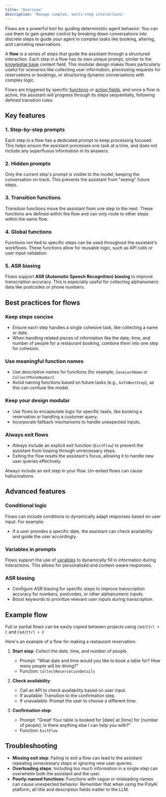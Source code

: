 ```yaml
---
title: 'Overview'
description: 'Manage complex, multi-step interactions'
---
```


Flows are a powerful tool for guiding deterministic agent behavior. You can use them to gain greater control by breaking down conversations into discrete steps to guide your
agent in complex tasks like booking, altering, and canceling reservations.

A **flow** is a series of steps that guide the assistant through a structured interaction. Each step in a flow has its own unique prompt, similar
to the [knowledge base](/knowledge-base/introduction) content field. This modular design makes flows particularly useful for scenarios like
collecting user information, processing requests for reservations or bookings, or structuring dynamic conversations with complex logic.

Flows are triggered by specific [functions](/function/introduction) or [action fields](/knowledge-base/how-to-setup-action/introduction), and once a flow is active, the assistant will progress through its steps sequentially,
following defined transition rules.

## Key features

### 1. Step-by-step prompts
Each step in a flow has a dedicated prompt to keep processing focused. This helps ensure
the assistant processes one task at a time, and does not include any superfluous information in its answers.

### 2. Hidden prompts
Only the current step's prompt is visible to the model, keeping the conversation on track. This prevents the assistant from "seeing"
future steps.

### 3. Transition functions
Transition functions move the assistant from one step to the next. These functions are defined within the flow and can only route to other
 steps within the same flow.

### 4. Global functions
Functions not tied to specific steps can be used throughout the assistant's workflows. These functions allow for reusable logic, such as API
calls or user input validation.

### 5. ASR biasing
Flows support **ASR (Automatic Speech Recognition) biasing** to improve transcription accuracy. This is especially useful for collecting
 alphanumeric data like postcodes or phone numbers.

## Best practices for flows

### Keep steps concise
- Ensure each step handles a single cohesive task, like collecting a name or date.
- When handling related pieces of information like the date, time, and number of people for a restaurant booking, combine them into one step for cohesion.

### Use meaningful function names
- Use descriptive names for functions (for example, `SaveLastName` or `CollectPhoneNumber`).
- Avoid naming functions based on future tasks (e.g., `GoToNextStep`), as this can confuse the model.

### Keep your design modular
- Use flows to encapsulate logic for specific tasks, like booking a reservation or handling a customer query.
- Incorporate fallback mechanisms to handle unexpected inputs.

### Always exit flows
- Always include an explicit exit function (`ExitFlow`) to prevent the assistant from looping through unnecessary steps.
- Exiting the flow resets the assistant's focus, allowing it to handle new user queries effectively.

<Warning> Always include an exit step in your flow. Un-exited flows can cause <Tooltip tip="Incorrect or misleading results.">hallucinations</Tooltip>. </Warning>

## Advanced features

### Conditional logic
Flows can include conditions to dynamically adapt responses based on user input. For example:
- If a user provides a specific date, the assistant can check availability and guide the user accordingly.

### Variables in prompts
Flows support the use of [variables](/variant-management/introduction) to dynamically fill in information during interactions. This allows for personalized and context-aware responses.

### ASR biasing
- Configure ASR biasing for specific steps to improve transcription accuracy for numbers, postcodes, or other alphanumeric inputs.
- Boost keywords to prioritize relevant user inputs during transcription.

## Example flow

<Tip> Full or partial flows can be easily copied between projects using `Cmd/Ctrl + C` and `Cmd/Ctrl + V` </Tip>

Here's an example of a flow for making a restaurant reservation:

1. **Start step**: Collect the date, time, and number of people.
   - Prompt: "What date and time would you like to book a table for? How many people will be dining?"
   - Function: `CollectReservationDetails`

2. **Check availability**:
   - Call an API to check availability based on user input.
   - If available: Transition to the confirmation step.
   - If unavailable: Prompt the user to choose a different time.

3. **Confirmation step**:
   - Prompt: "Great! Your table is booked for [date] at [time] for [number of people]. Is there anything else I can help you with?"
   - Function: `ExitFlow`

## Troubleshooting

- **Missing exit step**: Failing to exit a flow can lead to the assistant repeating unnecessary steps or ignoring new user queries.
- **Overloading steps**: Including too much information in a single step can overwhelm both the assistant and the user.
- **Poorly-named functions**: Functions with vague or misleading names can cause unexpected behavior. Remember that when using
the PolyAI platform, all title and description fields matter to the LLM.
